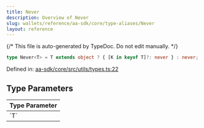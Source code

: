```yaml
---
title: Never
description: Overview of Never
slug: wallets/reference/aa-sdk/core/type-aliases/Never
layout: reference
---
```


{/* This file is auto-generated by TypeDoc. Do not edit manually. */}

```ts
type Never<T> = T extends object ? { [K in keyof T]?: never } : never;
```

Defined in: [aa-sdk/core/src/utils/types.ts:22](https://github.com/alchemyplatform/aa-sdk/blob/ad165355d980f9a16dd388088895bfc851df8656/aa-sdk/core/src/utils/types.ts#L22)

## Type Parameters

<table>
  <thead>
    <tr>
      <th align="left">Type Parameter</th>
    </tr>
  </thead>

  <tbody>
    <tr>
      <td>
        `T`
      </td>
    </tr>
  </tbody>
</table>
